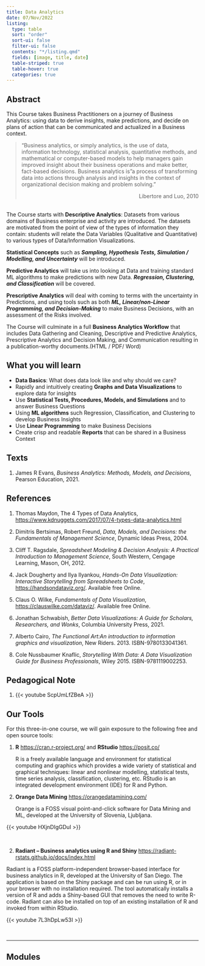 ```yaml
---
title: Data Analytics
date: 07/Nov/2022
listing: 
  type: table
  sort: "order"
  sort-ui: false
  filter-ui: false
  contents: "*/listing.qmd"
  fields: [image, title, date]
  table-striped: true
  table-hover: true
  categories: true
---
```


## Abstract

This Course takes Business Practitioners on a journey of Business
Analytics: using data to derive insights, make predictions, and decide
on plans of action that can be communicated and actualized in a Business
context.

> "Business analytics, or simply analytics, is the use of data,
> information technology, statistical analysis, quantitative methods,
> and mathematical or computer-based models to help managers gain
> improved insight about their business operations and make better,
> fact-based decisions. Business analytics is"a process of transforming
> data into actions through analysis and insights in the context of
> organizational decision making and problem solving."
>
> ::: {style="text-align: right"}
> Libertore and Luo, 2010
> :::

<br> The Course starts with **Descriptive Analytics**: Datasets from
various domains of Business enterprise and activity are introduced. The
datasets are motivated from the point of view of the types of
information they contain: students will relate the Data Variables
(Qualitative and Quantitative) to various types of Data/Information
Visualizations.

**Statistical Concepts** such as ***Sampling, Hypothesis Tests,
Simulation / Modelling, and Uncertainty*** will be introduced.

**Predictive Analytics** will take us into looking at Data and training
standard ML algorithms to make predictions with new Data. ***Regression,
Clustering, and Classification*** will be covered.

**Prescriptive Analytics** will deal with coming to terms with the
uncertainty in Predictions, and using tools such as both ***ML,
Linear/non-Linear Programming, and Decision-Making*** to make Business
Decisions, with an assessment of the Risks involved.

The Course will culminate in a full **Business Analytics Workflow** that
includes Data Gathering and Cleaning, Descriptive and Predictive
Analytics, Prescriptive Analytics and Decision Making, and Communication
resulting in a publication-worthy documents.(HTML / PDF/ Word)

## What you will learn

-   **Data Basics**: What does data look like and why should we care?
-   Rapidly and intuitively creating **Graphs and Data Visualizations**
    to explore data for insights
-   Use **Statistical Tests, Procedures, Models, and Simulations** and
    to answer Business Questions
-   Using **ML algorithms** such Regression, Classification, and
    Clustering to develop Business Insights
-   Use **Linear Programming** to make Business Decisions
-   Create crisp and readable **Reports** that can be shared in a
    Business Context

## Texts

1.  James R Evans, *Business Analytics: Methods, Models, and Decisions*,
    Pearson Education, 2021.

## References

1.  Thomas Maydon, The 4 Types of Data Analytics,
    <https://www.kdnuggets.com/2017/07/4-types-data-analytics.html>

2.  Dimitris Bertsimas, Robert Freund, *Data, Models, and Decisions: the
    Fundamentals of Management Science*, Dynamic Ideas Press, 2004.

3.  Cliff T. Ragsdale, *Spreadsheet Modeling & Decision Analysis: A
    Practical Introduction to Management Science*, South Western,
    Cengage Learning, Mason, OH, 2012.

4.  Jack Dougherty and Ilya Ilyankou, *Hands-On Data Visualization:
    Interactive Storytelling from Spreadsheets to Code*,
    <https://handsondataviz.org/>. Available free Online.

5.  Claus O. Wilke, *Fundamentals of Data Visualization*,
    <https://clauswilke.com/dataviz/>. Available free Online.

6.  Jonathan Schwabish, *Better Data Visualizations: A Guide for
    Scholars, Researchers, and Wonks*, Columbia University Press, 2021.

7.  Alberto Cairo, *The Functional Art:An introduction to information
    graphics and visualization*, New Riders. 2013. ISBN-9780133041361.

8.  Cole Nussbaumer Knaflic, *Storytelling With Data: A Data
    Visualization Guide for Business Professionals*, Wiley 2015.
    ISBN-9781119002253.

## Pedagogical Note

1.  {{< youtube ScpUmLfZBeA >}}

## Our Tools

For this three-in-one course, we will gain exposure to the following
free and open source tools:

1.  **R** <https://cran.r-project.org/> and **RStudio**
    <https://posit.co/>

    R is a freely available language and environment for statistical
    computing and graphics which provides a wide variety of statistical
    and graphical techniques: linear and nonlinear modelling,
    statistical tests, time series analysis, classification, clustering,
    etc. RStudio is an integrated development environment (IDE) for R
    and Python.

2.  **Orange Data Mining** <https://orangedatamining.com/>

    Orange is a FOSS visual point-and-click software for Data Mining and
    ML, developed at the University of Slovenia, Ljubljana.

{{< youtube HXjnDIgGDuI >}}

<br>

2.  **Radiant -- Business analytics using R and Shiny**
    <https://radiant-rstats.github.io/docs/index.html>

Radiant is a FOSS platform-independent browser-based interface for
business analytics in R, developed at the University of San Diego. The
application is based on the Shiny package and can be run using R, or in
your browser with no installation required. The tool automatically
installs a version of R and adds a Shiny-based GUI that removes the need
to write R-code. Radiant can also be installed on top of an existing
installation of R and invoked from within RStudio.

{{< youtube 7L3hDpLw53I >}}

<br>

------------------------------------------------------------------------

## Modules
